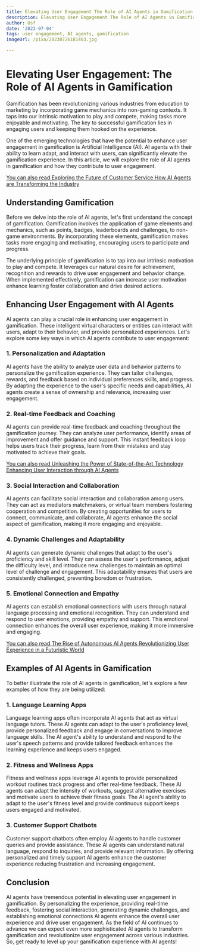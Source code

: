 ```yaml
---
title: Elevating User Engagement The Role of AI Agents in Gamification
description: Elevating User Engagement The Role of AI Agents in Gamification
author: Usf
date: '2023-07-04'
tags: user engagement, AI agents, gamification
imageUrl: /pixa/20230726181403.jpg

---
```

# Elevating User Engagement:  The Role of AI Agents in Gamification

Gamification has been revolutionizing various  industries from education to marketing by incorporating game mechanics  into non-gaming contexts. It taps into our intrinsic motivation to play and compete, making tasks more enjoyable and motivating.  The key to successful gamification  lies in engaging  users and keeping them hooked on  the experience.

One of the emerging technologies  that have the  potential to enhance user engagement in gamification is Artificial Intelligence  (AI). AI agents with their ability to learn  adapt, and interact with users,  can significantly elevate the gamification experience. In this article, we will explore the role of AI  agents in gamification and how they contribute  to user engagement.

[You can  also  read Exploring the Future of  Customer Service How AI Agents are Transforming the Industry](Exploring%20the%20Future%20of%20Customer%20Service%20How%20AI%20Agents%20are%20Transforming%20the%20Industry)


## Understanding  Gamification

Before we delve into the role of AI agents,  let's first understand the concept of gamification. Gamification  involves the application  of  game elements and mechanics, such as points, badges, leaderboards and  challenges, to non-game environments. By incorporating these elements, gamification makes tasks more engaging and motivating,  encouraging users to participate and progress.

The underlying principle of gamification is to tap  into our intrinsic motivation  to play  and compete. It leverages our natural desire  for achievement, recognition and rewards to drive user  engagement and behavior change. When implemented effectively, gamification can increase user motivation enhance learning  foster collaboration and drive desired actions.

## Enhancing User Engagement with AI Agents

AI agents can play a crucial role in enhancing  user engagement in  gamification. These intelligent virtual characters or  entities can interact with users, adapt to their behavior, and provide personalized experiences. Let's explore some key  ways  in which AI agents contribute to user engagement:

###  1. Personalization and Adaptation

AI agents have the ability to analyze user data and behavior patterns to personalize the gamification experience. They can tailor challenges, rewards, and feedback based on individual preferences skills, and progress. By adapting the experience to the user's specific needs  and  capabilities, AI agents  create a sense of ownership and relevance, increasing user engagement.

### 2. Real-time Feedback and Coaching

AI  agents can provide real-time feedback and coaching throughout the gamification journey. They can analyze user performance, identify areas of improvement and  offer guidance and support. This instant feedback loop helps  users track their progress, learn from  their  mistakes and stay motivated to achieve their goals.

[You can also read Unleashing the  Power of State-of-the-Art Technology Enhancing User Interaction through AI Agents](Unleashing%20the%20Power%20of%20State-of-the-Art%20Technology%20Enhancing%20User%20Interaction%20through%20AI%20Agents)


### 3. Social Interaction and Collaboration

AI agents  can facilitate social interaction  and collaboration among users. They can act as mediators matchmakers, or virtual team members fostering cooperation and competition. By creating opportunities for users  to connect, communicate, and collaborate, AI agents enhance the social aspect of gamification, making it more engaging and enjoyable.

### 4. Dynamic Challenges and Adaptability

AI agents can generate  dynamic challenges that adapt to the  user's proficiency and  skill level. They can assess the user's  performance, adjust the difficulty level, and  introduce new challenges to maintain an optimal level  of  challenge and engagement. This adaptability ensures that users are consistently challenged, preventing boredom or frustration.

### 5. Emotional Connection and Empathy

AI agents can establish emotional connections with users through natural language processing and emotional recognition. They can understand and respond to  user emotions, providing empathy and support. This emotional connection enhances the  overall user experience, making it more immersive and engaging.

[You can also read The Rise  of Autonomous AI Agents  Revolutionizing User Experience in  a Futuristic World](The%20Rise%20of%20Autonomous%20AI%20Agents%20Revolutionizing%20User%20Experience%20in%20a%20Futuristic%20World)


## Examples of AI Agents in Gamification

To better illustrate the role of AI agents in gamification, let's explore a  few examples of how they are being utilized:

### 1. Language Learning Apps

Language learning apps often incorporate AI agents that act as  virtual language tutors. These AI  agents can adapt to the user's proficiency level, provide personalized feedback and engage in conversations to improve language skills. The  AI agent's ability to understand and respond to the user's speech patterns and provide tailored feedback enhances the learning experience and keeps users engaged.

### 2. Fitness and Wellness Apps

Fitness and wellness apps leverage AI agents  to provide personalized workout routines track progress and offer real-time feedback. These AI agents can adapt the intensity of workouts, suggest alternative exercises and motivate users to achieve their fitness goals. The AI agent's ability to adapt to the  user's fitness level and provide continuous support  keeps users engaged and motivated.

### 3.  Customer  Support Chatbots

Customer support  chatbots often employ AI agents to handle customer queries and provide  assistance. These  AI agents can understand natural  language, respond to inquiries, and provide relevant information. By offering personalized and timely support  AI agents enhance  the customer experience reducing frustration and increasing engagement.

## Conclusion

AI agents have tremendous potential in elevating user engagement  in  gamification. By personalizing  the experience, providing  real-time feedback,  fostering social interaction, generating dynamic challenges, and establishing emotional connections AI agents enhance  the overall user experience and drive user engagement. As the field of AI continues to advance we can  expect even more sophisticated AI agents  to transform gamification and revolutionize user engagement across various industries. So, get ready to level up your  gamification experience with AI agents!